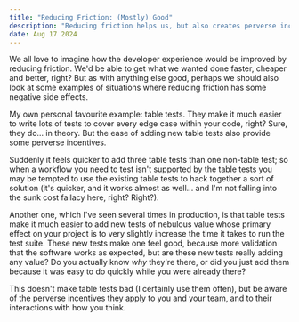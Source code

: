 ```yaml
---
title: "Reducing Friction: (Mostly) Good"
description: "Reducing friction helps us, but also creates perverse incentives"
date: Aug 17 2024
---
```


We all love to imagine how the developer experience would be improved by reducing friction. We'd be able to get what we wanted done faster, cheaper and better, right? But as with anything else good, perhaps we should also look at some examples of situations where reducing friction has some negative side effects.

My own personal favourite example: table tests. They make it much easier to write lots of tests to cover every edge case within your code, right? Sure, they do... in theory. But the ease of adding new table tests also provide some perverse incentives.

Suddenly it feels quicker to add three table tests than one non-table test; so when a workflow you need to test isn't supported by the table tests you may be tempted to use the existing table tests to hack together a sort of solution (it's quicker, and it works almost as well... and I'm not falling into the sunk cost fallacy here, right? Right?).

Another one, which I've seen several times in production, is that table tests make it much easier to add new tests of nebulous value whose primary effect on your project is to very slightly increase the time it takes to run the test suite.
These new tests make one feel good, because more validation that the software works as expected, but are these new tests really adding any value? Do you actually know _why_ they're there, or did you just add them because it was easy to do quickly while you were already there?

This doesn't make table tests bad (I certainly use them often), but be aware of the perverse incentives they apply to you and your team, and to their interactions with how you think.
